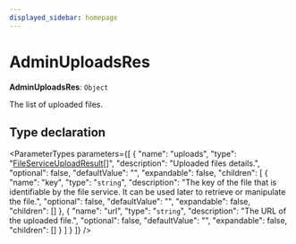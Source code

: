 ```yaml
---
displayed_sidebar: homepage
---
```



# AdminUploadsRes

 **AdminUploadsRes**: `Object`

The list of uploaded files.

## Type declaration

<ParameterTypes parameters={[
  {
    "name": "uploads",
    "type": "[FileServiceUploadResult](medusa.FileServiceUploadResult.mdx)[]",
    "description": "Uploaded files details.",
    "optional": false,
    "defaultValue": "",
    "expandable": false,
    "children": [
      {
        "name": "key",
        "type": "`string`",
        "description": "The key of the file that is identifiable by the file service. It can be used later to retrieve or manipulate the file.",
        "optional": false,
        "defaultValue": "",
        "expandable": false,
        "children": []
      },
      {
        "name": "url",
        "type": "`string`",
        "description": "The URL of the uploaded file.",
        "optional": false,
        "defaultValue": "",
        "expandable": false,
        "children": []
      }
    ]
  }
]} />
